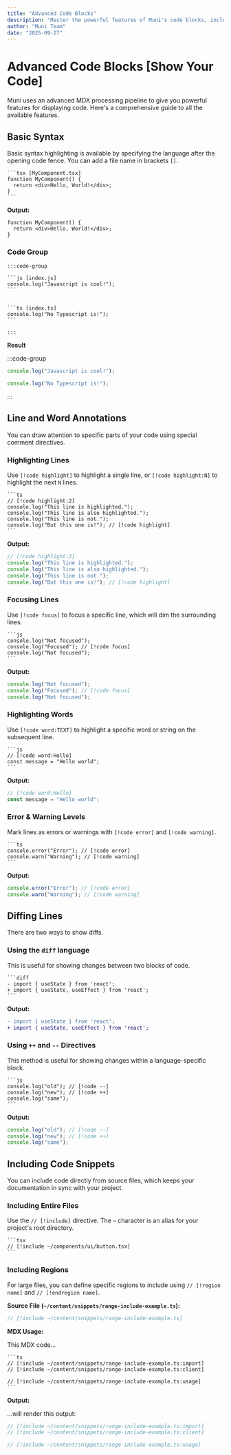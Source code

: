 ```yaml
---
title: "Advanced Code Blocks"
description: "Master the powerful features of Muni's code blocks, including highlighting, diffs, includes, regions, and more."
author: "Muni Team"
date: "2025-09-27"
---
```


# Advanced Code Blocks [Show Your Code]

Muni uses an advanced MDX processing pipeline to give you powerful features for displaying code. Here's a comprehensive guide to all the available features.

## Basic Syntax

Basic syntax highlighting is available by specifying the language after the opening code fence. You can add a file name in brackets `[]`.

````mdx
```tsx [MyComponent.tsx]
function MyComponent() {
  return <div>Hello, World!</div>;
}
```
````

**Output:**

```tsx [MyComponent.tsx]
function MyComponent() {
  return <div>Hello, World!</div>;
}
```

### Code Group
````mdx
:::code-group

```js [index.js]
console.log("Javascript is cool!");
```


```ts [index.ts]
console.log("No Typescript is!");
```

:::
````


**Result**

:::code-group

```js [index.js]
console.log("Javascript is cool!");
```


```ts [index.ts]
console.log("No Typescript is!");
```

:::

## Line and Word Annotations

You can draw attention to specific parts of your code using special comment directives.

### Highlighting Lines

Use `[!code highlight]` to highlight a single line, or `[!code highlight:N]` to highlight the next `N` lines.

````mdx
```ts
// [!code highlight:2]
console.log("This line is highlighted.");
console.log("This line is also highlighted.");
console.log("This line is not.");
console.log("But this one is!"); // [!code highlight]
```
````

**Output:**

```ts
// [!code highlight:2]
console.log("This line is highlighted.");
console.log("This line is also highlighted.");
console.log("This line is not.");
console.log("But this one is!"); // [!code highlight]
```

### Focusing Lines

Use `[!code focus]` to focus a specific line, which will dim the surrounding lines.

````mdx
```js
console.log("Not focused");
console.log("Focused"); // [!code focus]
console.log("Not focused");
```
````

**Output:**

```js
console.log("Not focused");
console.log("Focused"); // [!code focus]
console.log("Not focused");
```

### Highlighting Words

Use `[!code word:TEXT]` to highlight a specific word or string on the subsequent line.

````mdx
```js
// [!code word:Hello]
const message = "Hello world";
```
````

**Output:**

```js
// [!code word:Hello]
const message = "Hello world";
```

### Error & Warning Levels

Mark lines as errors or warnings with `[!code error]` and `[!code warning]`.

````mdx
```ts
console.error("Error"); // [!code error]
console.warn("Warning"); // [!code warning]
```
````

**Output:**

```ts
console.error("Error"); // [!code error]
console.warn("Warning"); // [!code warning]
```

## Diffing Lines

There are two ways to show diffs.

### Using the `diff` language

This is useful for showing changes between two blocks of code.

````mdx
```diff
- import { useState } from 'react';
+ import { useState, useEffect } from 'react';
```
````

**Output:**

```diff
- import { useState } from 'react';
+ import { useState, useEffect } from 'react';
```

### Using `++` and `--` Directives

This method is useful for showing changes within a language-specific block.

````mdx
```js
console.log("old"); // [!code --]
console.log("new"); // [!code ++]
console.log("same");
```
````

**Output:**

```js
console.log("old"); // [!code --]
console.log("new"); // [!code ++]
console.log("same");
```

## Including Code Snippets

You can include code directly from source files, which keeps your documentation in sync with your project.

### Including Entire Files

Use the `// [!include]` directive. The `~` character is an alias for your project's root directory.

````mdx
```tsx
// [!include ~/components/ui/button.tsx]
```
````

### Including Regions

For large files, you can define specific regions to include using `// [!region name]` and `// [!endregion name]`.

**Source File (`~/content/snippets/range-include-example.ts`):**

```ts
// [!include ~/content/snippets/range-include-example.ts]
```

**MDX Usage:**

This MDX code...

````mdx
```ts
// [!include ~/content/snippets/range-include-example.ts:import]
// [!include ~/content/snippets/range-include-example.ts:client]

// [!include ~/content/snippets/range-include-example.ts:usage]
```
````

**Output:**

...will render this output:

```ts
// [!include ~/content/snippets/range-include-example.ts:import]
// [!include ~/content/snippets/range-include-example.ts:client]

// [!include ~/content/snippets/range-include-example.ts:usage]
```


